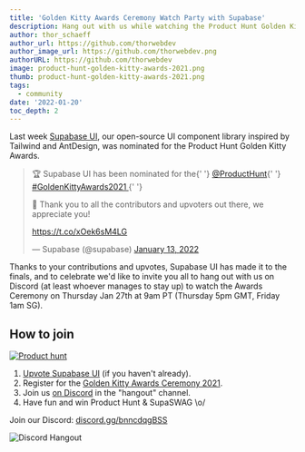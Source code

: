 ```yaml
---
title: 'Golden Kitty Awards Ceremony Watch Party with Supabase'
description: Hang out with us while watching the Product Hunt Golden Kitty Awards Ceremony
author: thor_schaeff
author_url: https://github.com/thorwebdev
author_image_url: https://github.com/thorwebdev.png
authorURL: https://github.com/thorwebdev
image: product-hunt-golden-kitty-awards-2021.png
thumb: product-hunt-golden-kitty-awards-2021.png
tags:
  - community
date: '2022-01-20'
toc_depth: 2
---
```


Last week [Supabase UI](https://ui.supabase.io/), our open-source UI component library inspired by Tailwind and AntDesign, was nominated for the Product Hunt Golden Kitty Awards.

<blockquote class="twitter-tweet" data-lang="en" data-theme="dark">
  <p lang="en" dir="ltr">
    🏆 Supabase UI has been nominated for the{' '}
    <a href="https://twitter.com/ProductHunt?ref_src=twsrc%5Etfw">@ProductHunt</a>{' '}
    <a href="https://twitter.com/hashtag/GoldenKittyAwards2021?src=hash&amp;ref_src=twsrc%5Etfw">
      #GoldenKittyAwards2021
    </a>{' '}
    <p>💚 Thank you to all the contributors and upvoters out there, we appreciate you!</p>
    <a href="https://t.co/xOek6sM4LG">https://t.co/xOek6sM4LG</a>
  </p>
  &mdash; Supabase (@supabase) <a href="https://twitter.com/supabase/status/1481672574023221260?ref_src=twsrc%5Etfw">January 13, 2022</a>
</blockquote> <script async src="https://platform.twitter.com/widgets.js" charset="utf-8"></script>

Thanks to your contributions and upvotes, Supabase UI has made it to the finals, and to celebrate we'd like to invite you all to hang out with us on Discord (at least whoever manages to stay up) to watch the Awards Ceremony on Thursday Jan 27th at 9am PT (Thursday 5pm GMT, Friday 1am SG).

## How to join

[![Product hunt](https://api.producthunt.com/widgets/embed-image/v1/featured.svg?post_id=290768&theme=light)](https://www.producthunt.com/posts/supabase-ui)

1. [Upvote Supabase UI](https://www.producthunt.com/posts/supabase-ui) (if you haven't already).
2. Register for the [Golden Kitty Awards Ceremony 2021](https://app.experiencewelcome.com/events/rPurvb/stages/epflG6).
3. Join us [on Discord](https://discord.supabase.com/) in the "hangout" channel.
4. Have fun and win Product Hunt & SupaSWAG \o/

Join our Discord: [discord.gg/bnncdqgBSS](https://discord.gg/bnncdqgBSS)

![Discord Hangout](/images/blog/hackathon/community.png)
